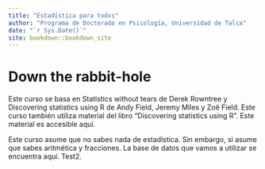 ```yaml
--- 
title: "Estadística para todxs"
author: "Programa de Doctorado en Psicología, Universidad de Talca"
date: "`r Sys.Date()`"
site: bookdown::bookdown_site
---
```


# Down the rabbit-hole
Este curso se basa en Statistics without tears de Derek Rowntree y Discovering statistics using R de Andy Field, Jeremy Miles y Zoë Field. Este curso también utiliza material del libro "Discovering statistics using R". Este material es accesible aquí.

Este curso asume que no sabes nada de estadística. Sin embargo, si asume que sabes aritmética y fracciones. La base de datos que vamos a utilizar se encuentra aquí. Test2.